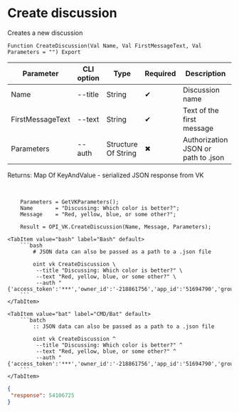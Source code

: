 ﻿---
sidebar_position: 1
description: Create discussion and other functions to work with VK in the Open Integration Package, a free open-source integration library for 1C:Enterprise 8, OneScript and CLI
keywords: [1C, 1С, 1С:Enterprise, 1С:Enterprise 8.3, API, Integration, Services, Exchange, OneScript, CLI, VK]
---


# Create discussion
 Creates a new discussion



`Function CreateDiscussion(Val Name, Val FirstMessageText, Val Parameters = "") Export`

  | Parameter | CLI option | Type | Required | Description |
  |-|-|-|-|-|
  | Name | --title | String | &#x2714; | Discussion name |
  | FirstMessageText | --text | String | &#x2714; | Text of the first message |
  | Parameters | --auth | Structure Of String | &#x2716; | Authorization JSON or path to .json |

  
  Returns:  Map Of KeyAndValue - serialized JSON response from VK

<br/>




```bsl title="1C:Enterprise/OneScript code example"
    Parameters = GetVKParameters();
    Name       = "Discussing: Which color is better?";
    Message    = "Red, yellow, blue, or some other?";

    Result = OPI_VK.CreateDiscussion(Name, Message, Parameters);
```
 

 <Tabs>
  
    <TabItem value="bash" label="Bash" default>
        ```bash
            # JSON data can also be passed as a path to a .json file
            
            oint vk CreateDiscussion \
             --title "Discussing: Which color is better?" \
             --text "Red, yellow, blue, or some other?" \
             --auth "{'access_token':'***','owner_id':'-218861756','app_id':'51694790','group_id':'218861756'}"
        ```
    </TabItem>
  
    <TabItem value="bat" label="CMD/Bat" default>
        ```batch
            :: JSON data can also be passed as a path to a .json file
            
            oint vk CreateDiscussion ^
             --title "Discussing: Which color is better?" ^
             --text "Red, yellow, blue, or some other?" ^
             --auth "{'access_token':'***','owner_id':'-218861756','app_id':'51694790','group_id':'218861756'}"
        ```
    </TabItem>
</Tabs>


```json title="Result"
{
 "response": 54106725
}
```
